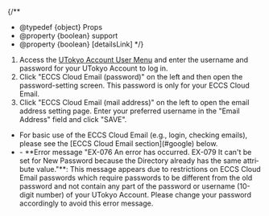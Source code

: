 
{/**
  * @typedef {object} Props
  * @property {boolean} support
  * @property {boolean} [detailsLink]
  */}

1. Access the [UTokyo Account User Menu](https://utacm.adm.u-tokyo.ac.jp/webmtn/LoginServlet) and enter the username and password for your UTokyo Account to log in.
2. Click "ECCS Cloud Email (password)" on the left and then open the password-setting screen. This password is only for your ECCS Cloud Email.
3. Click "ECCS Cloud Email (mail address)" on the left to open the email address setting page. Enter your preferred username in the "Email Address" field and click "SAVE".

<ul>
  <If cond={props.detailsLink}>
    <li>For basic use of the ECCS Cloud Email (e.g., login, checking emails), please see the [ECCS Cloud Email section](#google) below.</li>
  </If>
  <li>
    <Help lang="en" support={props.support}>
      - **Error message "EX-076 An error has occurred. EX-079 It can't be set for New Password because the Directory already has the same attribute value."**: This message appears due to restrictions on ECCS Cloud Email passwords which require passwords to be different from the old password and not contain any part of the password or username (10-digit number) of your UTokyo Account. Please change your password accordingly to avoid this error message.
    </Help>
  </li>
</ul>
